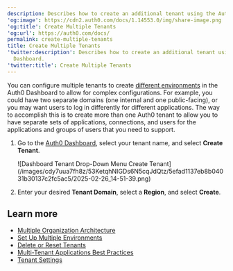 ```yaml
---
description: Describes how to create an additional tenant using the Auth0 Dashboard.
'og:image': https://cdn2.auth0.com/docs/1.14553.0/img/share-image.png
'og:title': Create Multiple Tenants
'og:url': https://auth0.com/docs/
permalink: create-multiple-tenants
title: Create Multiple Tenants
'twitter:description': Describes how to create an additional tenant using the Auth0
  Dashboard.
'twitter:title': Create Multiple Tenants
---
```

You can configure multiple tenants to create [different environments](/get-started/auth0-overview/create-tenants/set-up-multiple-environments) in the <Tooltip tip="Auth0 Dashboard: Auth0's main product to configure your services." cta="View Glossary" href="/glossary?term=Auth0+Dashboard">Auth0 Dashboard</Tooltip> to allow for complex configurations. For example, you could have two separate domains (one internal and one public-facing), or you may want users to log in differently for different applications. The way to accomplish this is to create more than one Auth0 tenant to allow you to have separate sets of applications, connections, and users for the applications and groups of users that you need to support.

1. Go to the [Auth0 Dashboard](https://manage.auth0.com/#/), select your tenant name, and select **Create Tenant**.

   <Frame>![Dashboard Tenant Drop-Down Menu Create Tenant](/images/cdy7uua7fh8z/53KetqhNIGDs6N5cqJdQtz/5efad1137eb8b04031b30137c2fc5ac5/2025-02-26_14-51-39.png)</Frame>
2. Enter your desired **Tenant Domain**, select a **Region**, and select **Create**.

## Learn more

* [Multiple Organization Architecture](/get-started/architecture-scenarios/multiple-organization-architecture)
* [Set Up Multiple Environments](/get-started/auth0-overview/create-tenants/set-up-multiple-environments)
* [Delete or Reset Tenants](/troubleshoot/customer-support/manage-subscriptions/delete-or-reset-tenant)
* [Multi-Tenant Applications Best Practices](/get-started/auth0-overview/create-tenants/multi-tenant-apps-best-practices)
* [Tenant Settings](/get-started/tenant-settings)